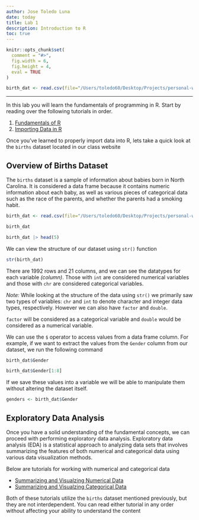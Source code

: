 ```yaml
---
author: Jose Toledo Luna
date: today
title: Lab 1 
description: Introduction to R
toc: true
---
```


```r
knitr::opts_chunk$set(
  comment = "#>",
  fig.width = 6,
  fig.height = 4,
  eval = TRUE
)
```

```r
birth_dat <- read.csv(file="/Users/toledo60/Desktop/Projects/personal-website/ucla/stats10/data/births.csv")
```

---

In this lab you will learn the fundamentals of programming in R. Start by reading over the following tutorials in order.


1. [Fundamentals of R](/ucla/stats10/fundamentals.qmd)
2. [Importing Data in R](/ucla/stats10/importing_data.qmd)


Once you've learned to properly import data into R, lets take a quick look at the `births` dataset located in our class website

## Overview of Births Dataset

The `births` dataset is a sample of information about babies born in North Carolina. It is considered a data frame because it contains numeric information about each baby, as well as various pieces of categorical data such as the race of the parents, and whether the parents had a smoking habit.

```r
birth_dat <- read.csv(file="/Users/toledo60/Desktop/Projects/personal-website/ucla/stats10/data/births.csv")
```

```r
birth_dat
```


```r
birth_dat |> head(5)
```

We can view the structure of our dataset using `str()` function

```r
str(birth_dat) 
```

There are 1992 rows and 21 columns, and we can see the datatypes for each variable *(column)*. Those with `int` are considered numerical variables and those with `chr` are considered categorical variables.

*Note:* While looking at the structure of the data using `str()` we primarily saw two types of variables: `chr` and `int` to denote character and integer data types, respectively. However we can also have `factor` and `double`.

`factor` will be considered as a categorical variable and `double` would be considered as a numerical variable.

We can use the `$` operator to access values from a data frame column. For example, if we want to extract the values from the `Gender` column from our dataset, we run the following command

```r
birth_dat$Gender
```

```r
birth_dat$Gender[1:8]
```

If we save these values into a variable we will be able to manipulate them without altering the dataset itself.

```r
genders <- birth_dat$Gender
```


## Exploratory Data Analysis

Once you have a solid understanding of the fundamental concepts, we can proceed with performing exploratory data analysis. Exploratory data analysis (EDA) is a statistical approach to analyzing data sets that involves summarizing the features of both numerical and categorical data using various data visualization methods.

Below are tutorials for working with numerical and categorical data

- [Summarizing and Visualzing Numerical Data](/ucla/stats10/intro_numerical_variables.qmd)
- [Summarizing and Visualzing Categorical Data](/ucla/stats10/intro_categorical_variables.qmd)


Both of these tutorials utilize the `births` dataset mentioned previously, but they are not interdependent. You can read either tutorial in any order without affecting your ability to understand the content



